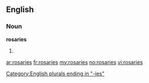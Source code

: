 ==English==

===Noun===
'''rosaries'''

# {{plural of|[[rosary]]}}

[[Category:English plurals ending in "-ies"]]

[[ar:rosaries]]
[[fr:rosaries]]
[[my:rosaries]]
[[no:rosaries]]
[[vi:rosaries]]